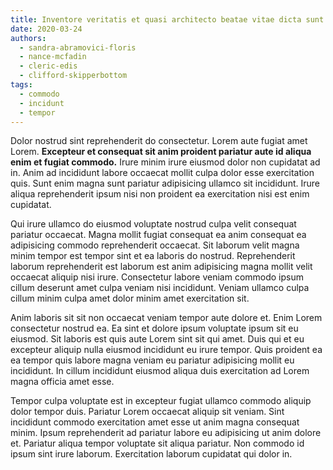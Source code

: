 ```yaml
---
title: Inventore veritatis et quasi architecto beatae vitae dicta sunt explicabo
date: 2020-03-24
authors:
  - sandra-abramovici-floris
  - nance-mcfadin
  - cleric-edis
  - clifford-skipperbottom
tags:
  - commodo
  - incidunt
  - tempor
---
```


Dolor nostrud sint reprehenderit do consectetur. Lorem aute fugiat amet Lorem.
**Excepteur et consequat sit anim proident pariatur aute id aliqua enim et
fugiat commodo.** Irure minim irure eiusmod dolor non cupidatat ad in. Anim ad
incididunt labore occaecat mollit culpa dolor esse exercitation quis. Sunt enim
magna sunt pariatur adipisicing ullamco sit incididunt. Irure aliqua
reprehenderit ipsum nisi non proident ea exercitation nisi est enim cupidatat.

Qui irure ullamco do eiusmod voluptate nostrud culpa velit consequat pariatur
occaecat. Magna mollit fugiat consequat ea anim consequat ea adipisicing commodo
reprehenderit occaecat. Sit laborum velit magna minim tempor est tempor sint et
ea laboris do nostrud. Reprehenderit laborum reprehenderit est laborum est anim
adipisicing magna mollit velit occaecat aliquip nisi irure. Consectetur labore
veniam commodo ipsum cillum deserunt amet culpa veniam nisi incididunt. Veniam
ullamco culpa cillum minim culpa amet dolor minim amet exercitation sit.

Anim laboris sit sit non occaecat veniam tempor aute dolore et. Enim Lorem
consectetur nostrud ea. Ea sint et dolore ipsum voluptate ipsum sit eu eiusmod.
Sit laboris est quis aute Lorem sint sit qui amet. Duis qui et eu excepteur
aliquip nulla eiusmod incididunt eu irure tempor. Quis proident ea ea tempor
quis labore magna veniam eu pariatur adipisicing mollit eu incididunt. In cillum
incididunt eiusmod aliqua duis exercitation ad Lorem magna officia amet esse.

Tempor culpa voluptate est in excepteur fugiat ullamco commodo aliquip dolor
tempor duis. Pariatur Lorem occaecat aliquip sit veniam. Sint incididunt commodo
exercitation amet esse ut anim magna consequat minim. Ipsum reprehenderit ad
pariatur labore eu adipisicing ut anim dolore et. Pariatur aliqua tempor
voluptate sit aliqua pariatur. Non commodo id ipsum sint irure laborum.
Exercitation laborum cupidatat qui dolor in.

